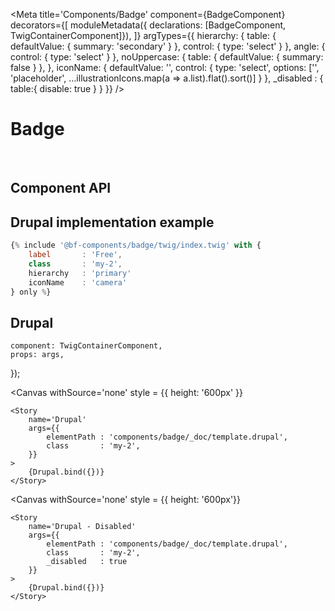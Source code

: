

<Meta
    title='Components/Badge'
    component={BadgeComponent}
    decorators={[
        moduleMetadata({ declarations: [BadgeComponent, TwigContainerComponent]}),
    ]}
    argTypes={{
        hierarchy: {
            table:   { defaultValue: { summary: 'secondary' } },
            control: { type: 'select' }
        },
        angle: {
            control: { type: 'select' }
        },
        noUppercase: {
            table:  { defaultValue: { summary: false } },
        },
        iconName: {
            defaultValue: '',
            control: {
                type: 'select',
                options: ['', 'placeholder', ...illustrationIcons.map(a => a.list).flat().sort()]
            }
        },
        _disabled : {
            table:{ disable: true }
        }
    }}
/>


# Badge

<br/>



## Component API
<Props of={BadgeComponent} />




## Drupal implementation example

```jsx
{% include '@bf-components/badge/twig/index.twig' with {
    label       : 'Free',
    class       : 'my-2',
    hierarchy   : 'primary'
    iconName    : 'camera'
} only %}
```

## Drupal

    component: TwigContainerComponent,
    props: args,
});

<Canvas
    withSource='none'
    style = {{ height: '600px' }}
>
    <Story
        name='Drupal'
        args={{
            elementPath : 'components/badge/_doc/template.drupal',
            class       : 'my-2',
        }}
    >
        {Drupal.bind({})}
    </Story>
</Canvas>

<Canvas
    withSource='none'
    style = {{ height: '600px'}}
>
    <Story
        name='Drupal - Disabled'
        args={{
            elementPath : 'components/badge/_doc/template.drupal',
            class       : 'my-2',
            _disabled   : true
        }}
    >
        {Drupal.bind({})}
    </Story>
</Canvas>
